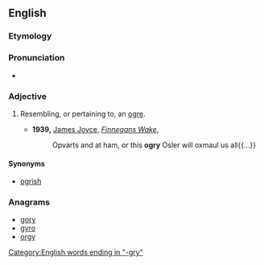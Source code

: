 ==English==

===Etymology===
{{suffix|ogre|y}}

===Pronunciation===
* {{a|UK}} {{IPA|/əʊgɹi/|lang=en}}

===Adjective===
{{en-adj}}

# {{cx|nonce word|lang=en}} Resembling, or pertaining to, an [[ogre]].
#* '''1939,''' [[w:James Joyce|James Joyce]], ''[[s:Finnegans Wake|Finnegans Wake]]'',
#*: Opvarts and at ham, or this '''ogry''' Osler will oxmaul us all{{...}}

====Synonyms====
* [[ogrish]]

===Anagrams===
* [[gory#English|gory]] 
* [[gyro#English|gyro]]
* [[orgy#English|orgy]]

[[Category:English words ending in "-gry"]]